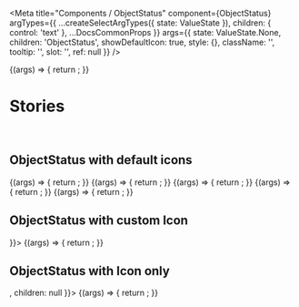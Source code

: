 
<Meta
  title="Components / ObjectStatus"
  component={ObjectStatus}
  argTypes={{
    ...createSelectArgTypes({ state: ValueState }),
    children: { control: 'text' },
    ...DocsCommonProps
  }}
  args={{
    state: ValueState.None,
    children: 'ObjectStatus',
    showDefaultIcon: true,
    style: {},
    className: '',
    tooltip: '',
    slot: '',
    ref: null
  }}
/>

<DocsHeader />

<Canvas>
  <Story name="Default">
    {(args) => {
      return <ObjectStatus {...args} />;
    }}
  </Story>
</Canvas>

<ArgsTable story="Default" />

<br />

# Stories

<br />

## ObjectStatus with default icons

<Canvas>
  <Story name="None" args={{ state: ValueState.None, children: `Value State: ${ValueState.None}` }}>
    {(args) => {
      return <ObjectStatus {...args} />;
    }}
  </Story>
  <Story
    name="Information"
    args={{ state: ValueState.Information, children: `Value State: ${ValueState.Information}` }}
  >
    {(args) => {
      return <ObjectStatus {...args} />;
    }}
  </Story>
  <Story name="Success" args={{ state: ValueState.Success, children: `Value State: ${ValueState.Success}` }}>
    {(args) => {
      return <ObjectStatus {...args} />;
    }}
  </Story>
  <Story name="Warning" args={{ state: ValueState.Warning, children: `Value State: ${ValueState.Warning}` }}>
    {(args) => {
      return <ObjectStatus {...args} />;
    }}
  </Story>
  <Story name="Error" args={{ state: ValueState.Error, children: `Value State: ${ValueState.Error}` }}>
    {(args) => {
      return <ObjectStatus {...args} />;
    }}
  </Story>
</Canvas>

## ObjectStatus with custom Icon

<Canvas>
  <Story name="with custom Icon" args={{ icon: <Icon name="sys-cancel" /> }}>
    {(args) => {
      return <ObjectStatus {...args} />;
    }}
  </Story>
</Canvas>

## ObjectStatus with Icon only

<Canvas>
  <Story name="with Icon only" args={{ icon: <Icon name="sys-cancel" />, children: null }}>
    {(args) => {
      return <ObjectStatus {...args} />;
    }}
  </Story>
</Canvas>

